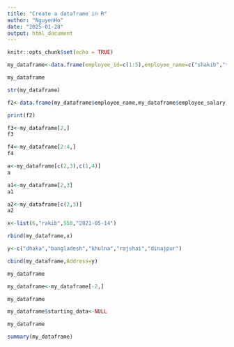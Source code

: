 ```yaml
---
title: "Create a dataframe in R"
author: "NguyenHo"
date: "2025-01-28"
output: html_document
---
```


```r
knitr::opts_chunk$set(echo = TRUE)
```

```r
my_dataframe<-data.frame(employee_id=c(1:5),employee_name=c("shakib","tamim","riyad","masrafi","musfiq"),employee_salary=c(120,330,440,500,210),starting_data=as.Date(c("2022-1-10","2021-02-11","2023-05-15","2021-10-20","2012-11-22")),stringsAsFactors = FALSE)
```


```r
my_dataframe
```

```r
str(my_dataframe)
```

```r
f2<-data.frame(my_dataframe$employee_name,my_dataframe$employee_salary)

```


```r
print(f2)
```

```r
f3<-my_dataframe[2,]
f3
```


```r
f4<-my_dataframe[2:4,]
f4
```


```r
a<-my_dataframe[c(2,3),c(1,4)]
a

```


```r
a1<-my_dataframe[2,3]
a1
```


```r
a2<-my_dataframe[c(2,3)]
a2
```


```r
x<-list(6,"rakib",550,"2021-05-14")
```


```r
rbind(my_dataframe,x)
```


```r
y<-c("dhaka","bangladesh","khulna","rajshai","dinajpur")
```


```r
cbind(my_dataframe,Address=y)
```


```r
my_dataframe
```


```r
my_dataframe<-my_dataframe[-2,]
```


```r
my_dataframe
```


```r
my_dataframe$starting_data<-NULL
```


```r
my_dataframe
```


```r
summary(my_dataframe)
```
